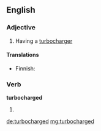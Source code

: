 ==English==

===Adjective===
{{en-adj|-}}

# Having a [[turbocharger]]

====Translations====
{{trans-top|having turbocharger}}
* Finnish: {{t-|fi|turboahdettu}}
{{trans-mid}}
{{trans-bottom}}

===Verb===
'''turbocharged'''

# {{en-past of|turbocharge}}

[[de:turbocharged]]
[[mg:turbocharged]]